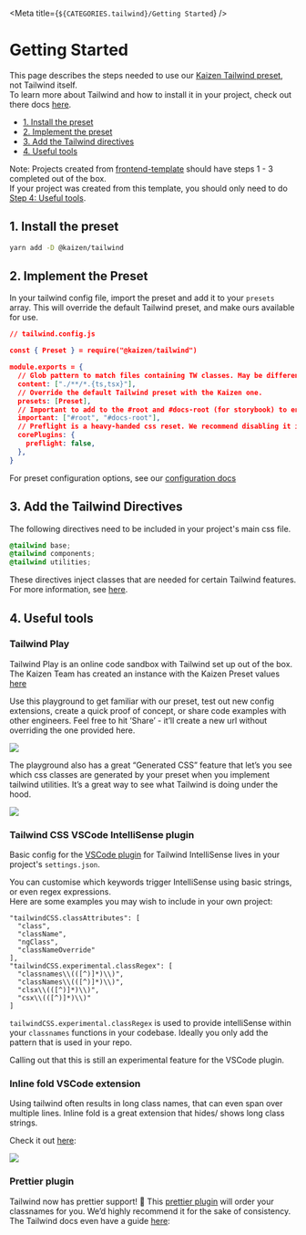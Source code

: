 
<Meta title={`${CATEGORIES.tailwind}/Getting Started`} />

# Getting Started  

This page describes the steps needed to use our [Kaizen Tailwind preset](https://github.com/cultureamp/kaizen-design-system/tree/main/packages/tailwind), not Tailwind itself.  
To learn more about Tailwind and how to install it in your project, check out there docs [here](https://tailwindcss.com/docs/installation).

- [1. Install the preset](#1-install-the-preset)
- [2. Implement the preset](#2-implement-the-preset)
- [3. Add the Tailwind directives](#3-add-the-tailwind-directives)
- [4. Useful tools](#4-useful-tools)

Note: Projects created from [frontend-template](https://github.com/cultureamp/frontend-template) should have steps 1 - 3 completed out of the box.  
If your project was created from this template, you should only need to do [Step 4: Useful tools](#4-useful-tools).


## 1. Install the preset

```bash
yarn add -D @kaizen/tailwind
```

## 2. Implement the Preset

In your tailwind config file, import the preset and add it to your `presets` array. This will override the default Tailwind preset, and make ours available for use.


```json
// tailwind.config.js

const { Preset } = require("@kaizen/tailwind")

module.exports = {
  // Glob pattern to match files containing TW classes. May be different for your project.
  content: ["./**/*.{ts,tsx}"], 
  // Override the default Tailwind preset with the Kaizen one.
  presets: [Preset],
  // Important to add to the #root and #docs-root (for storybook) to ensure that Tailwind classes supersede component styles
  important: ["#root", "#docs-root"],
  // Preflight is a heavy-handed css reset. We recommend disabling it in your project.
  corePlugins: {
    preflight: false,
  },
}
```

For preset configuration options, see our [configuration docs](/story/tailwind-overview--page)

## 3. Add the Tailwind Directives

The following directives need to be included in your project's main css file.

```scss
@tailwind base;
@tailwind components;
@tailwind utilities;
```

These directives inject classes that are needed for certain Tailwind features. For more information, see [here](https://tailwindcss.com/docs/functions-and-directives).



## 4. Useful tools

### Tailwind Play

Tailwind Play is an online code sandbox with Tailwind set up out of the box. The Kaizen Team has created an instance with the Kaizen Preset values [here](https://play.tailwindcss.com/dy7PzIcLed)

Use this playground to get familiar with our preset, test out new config extensions, create a quick proof of concept, or share code examples with other engineers. Feel free to hit ‘Share’ - it’ll create a new url without overriding the one provided here.

<img src={TailwindPlay}/>

The playground also has a great “Generated CSS” feature that let’s you see which css classes are generated by your preset when you implement tailwind utilities. It’s a great way to see what Tailwind is doing under the hood.

<div className="flex justify-center">
  <img src={CssGeneration}/>
</div>

### Tailwind CSS VSCode IntelliSense plugin

Basic config for the [VSCode plugin](https://marketplace.visualstudio.com/items?itemName=bradlc.vscode-tailwindcss) for Tailwind IntelliSense lives in your project's `settings.json`.

You can customise which keywords trigger IntelliSense using basic strings, or even regex expressions.  
Here are some examples you may wish to include in your own project:

```
"tailwindCSS.classAttributes": [
  "class",
  "className",
  "ngClass",
  "classNameOverride"
],
"tailwindCSS.experimental.classRegex": [
  "classnames\\(([^)]*)\\)",
  "classNames\\(([^)]*)\\)",
  "clsx\\(([^)]*)\\)",
  "csx\\(([^)]*)\\)"
]
```

`tailwindCSS.experimental.classRegex` is used to provide intelliSense within your `classnames` functions in your codebase. Ideally you only add the pattern that is used in your repo.

Calling out that this is still an experimental feature for the VSCode plugin.

### Inline fold VSCode extension
Using tailwind often results in long class names, that can even span over multiple lines. Inline fold is a great extension that hides/ shows long class strings.

Check it out [here](https://marketplace.visualstudio.com/items?itemName=moalamri.inline-fold):


<div className="flex justify-center">
  <img src={InlineFold}/>
</div>

### Prettier plugin

Tailwind now has prettier support! 🎉 This [prettier plugin](https://github.com/tailwindlabs/prettier-plugin-tailwindcss) will order your classnames for you. We’d highly recommend it for the sake of consistency. The Tailwind docs even have a guide [here](https://tailwindcss.com/blog/automatic-class-sorting-with-prettier):

